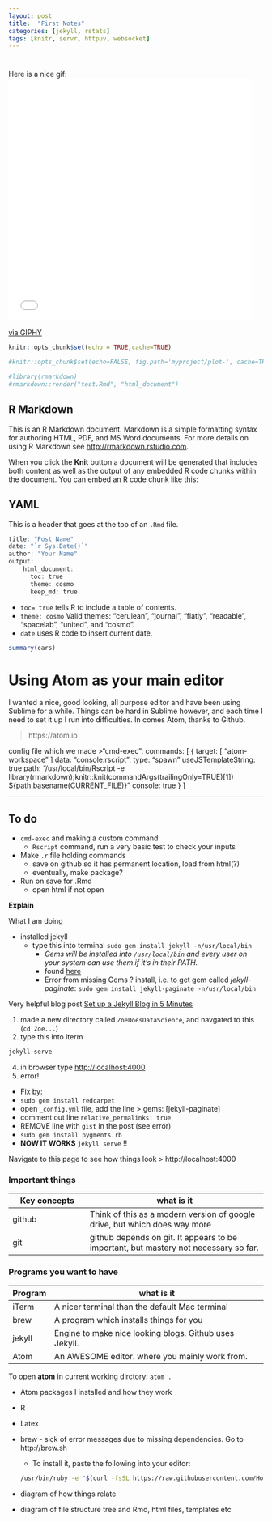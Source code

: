```yaml
---
layout: post
title:  "First Notes"
categories: [jekyll, rstats]
tags: [knitr, servr, httpuv, websocket]
---
```


#

Here is a nice gif:
<iframe src="//giphy.com/embed/tc6uGU4GnKGDC" width="480" height="480" frameBorder="0" class="giphy-embed" allowFullScreen></iframe><p><a href="http://giphy.com/gifs/blue-purple-hearts-tc6uGU4GnKGDC">via GIPHY</a></p>



```r
knitr::opts_chunk$set(echo = TRUE,cache=TRUE)

#knitr::opts_chunk$set(echo=FALSE, fig.path='myproject/plot-', cache=TRUE)

#library(rmarkdown)
#rmarkdown::render("test.Rmd", "html_document")
```

## R Markdown

This is an R Markdown document. Markdown is a simple formatting syntax for authoring HTML, PDF, and MS Word documents. For more details on using R Markdown see <http://rmarkdown.rstudio.com>.

When you click the **Knit** button a document will be generated that includes both content as well as the output of any embedded R code chunks within the document. You can embed an R code chunk like this:

## YAML
This is a header that goes at the top of an `.Rmd` file.

```` r
title: "Post Name"
date: "`r Sys.Date()`"
author: "Your Name"
output:
    html_document:
      toc: true
      theme: cosmo
      keep_md: true
````

- `toc= true` tells R to include a table of contents.
- `theme: cosmo` Valid themes: "cerulean", "journal", "flatly", "readable", "spacelab", "united", and "cosmo".
- `date` uses R code to insert current date.






```r
summary(cars)
```


# Using Atom as your main editor

I wanted a nice, good looking, all purpose editor and have been using Sublime for a while. Things can be hard in Sublime however, and each time I need to set it up I run into difficulties. In comes Atom, thanks to Github.

> https://atom.io



config file which we made
 >"cmd-exec":
   commands: [
     {
       target: [
         "atom-workspace"
       ]
       data:
         "console:rscript":
           type: "spawn"
           useJSTemplateString: true
           path: "/usr/local/bin/Rscript -e library(rmarkdown);knitr::knit(commandArgs(trailingOnly=TRUE)[1]) ${path.basename(CURRENT_FILE)}"
           console: true
     }
   ]

---------

## To do


* `cmd-exec` and making a custom command
    * `Rscript` command, run a very basic test to check your inputs
* Make `.r` file holding commands
    * save on github so it has permanent location, load from html(?)
    * eventually, make package?
* Run on save for .Rmd
    * open html if not open


__Explain__

What I am doing

* installed jekyll
  * type this into terminal `sudo gem install jekyll -n/usr/local/bin`
    * _Gems will be installed into `/usr/local/bin` and every user on your system can use them if it's in their PATH._
    * found [here](http://stackoverflow.com/questions/31972968/cant-install-gems-on-os-x-el-capitan)
    * Error from missing Gems ? install, i.e. to get gem called *jekyll-paginate*:
    `sudo gem install jekyll-paginate -n/usr/local/bin`

Very helpful blog post [Set up a Jekyll Blog in 5 Minutes ](http://www.sitepoint.com/set-jekyll-blog-5-minutes-poole/)

1. made a new directory called `ZoeDoesDataScience`, and navgated to this (`cd Zoe...`)
3. type this into iterm
```` bash
jekyll serve
````
4. in browser type <http://localhost:4000>
5. error!
  - Fix by:
  - `sudo gem install redcarpet`
  - open `_config.yml` file, add the line
  > gems: [jekyll-paginate]
  - comment out line `relative_permalinks: true`
  - REMOVE line with `gist` in the post (see error)
  - `sudo gem install pygments.rb`
  - **NOW IT WORKS** `jekyll serve` !!

Navigate to this page to see how things look
> http://localhost:4000


### Important things

Key concepts  |  what is it
------------- | -----------------------------
github        | Think of this as a modern version of google drive, but which does way more
git           | github depends on git. It appears to be important, but mastery not necessary so far.



### Programs you want to have

Program       |  what is it
------------- | -------------
iTerm         | A nicer terminal than the default Mac terminal
brew          | A program which installs things for you
jekyll        | Engine to make nice looking blogs. Github uses Jekyll.
Atom          | An AWESOME editor. where you mainly work from.

To open __atom__ in current working dirctory: `atom .`

*  Atom packages I installed and how they work
  * R
  * Latex

* brew - sick of error messages due to missing dependencies. Go to http://brew.sh
  * To install it, paste the following into your editor:
```` bash
/usr/bin/ruby -e "$(curl -fsSL https://raw.githubusercontent.com/Homebrew/install/master/install)"
````
* diagram of how things relate
* diagram of file structure tree and Rmd, html files, templates etc
